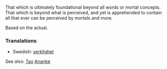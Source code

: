 That which is ultimately foundational beyond all words or mortal concepts. That which is beyond what is perceived, and yet is apprehended to contain all that ever can be perceived by mortals and more. 

Based on the actual.

=== Translations ===
*Swedish: [[verklighet]]

See also: [[Tao]] [[Ananke]]